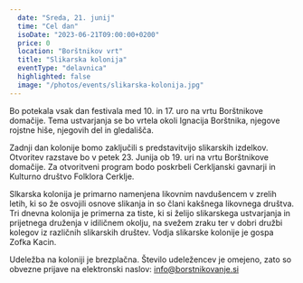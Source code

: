 ```yaml
---
  date: "Sreda, 21. junij"
  time: "Cel dan"
  isoDate: "2023-06-21T09:00:00+0200"
  price: 0
  location: "Borštnikov vrt"
  title: "Slikarska kolonija"
  eventType: "delavnica"
  highlighted: false
  image: "/photos/events/slikarska-kolonija.jpg"
---
```


Bo potekala vsak dan festivala med 10. in 17. uro na vrtu Borštnikove domačije. Tema ustvarjanja se
bo vrtela okoli Ignacija Borštnika, njegove rojstne hiše, njegovih del in gledališča.

Zadnji dan kolonije bomo zaključili s predstavitvijo slikarskih izdelkov. Otvoritev razstave bo v petek
23. Junija ob 19. uri na vrtu Borštnikove domačije. Za otvoritveni program bodo poskrbeli Cerkljanski
gavnarji in Kulturno društvo Folklora Cerklje.

Slkarska kolonija je primarno namenjena likovnim navdušencem v zrelih letih, ki so že osvojili osnove
slikanja in so člani kakšnega likovnega društva. Tri dnevna kolonija je primerna za tiste, ki si želijo
slikarskega ustvarjanja in prijetnega druženja v idiličnem okolju, na svežem zraku ter v dobri družbi
kolegov iz različnih slikarskih društev. Vodja slikarske kolonije je gospa Zofka Kacin.

Udeležba na koloniji je brezplačna. Število udeležencev je omejeno, zato so obvezne prijave na
elektronski naslov: info@borstnikovanje.si
